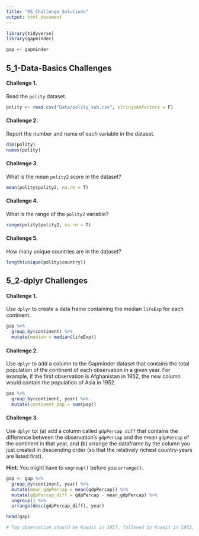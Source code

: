 ```yaml
---
title: "05_Challenge_Solutions"
output: html_document
---
```

```r
library(tidyverse)
library(gapminder)

gap <- gapminder
```

## 5_1-Data-Basics Challenges

#### Challenge 1. {-}

Read the `polity` dataset.

```r
polity <- read.csv("Data/polity_sub.csv", stringsAsFactors = F)
```

#### Challenge 2. {-}

Report the number and name of each variable in the dataset.

```r
dim(polity)
names(polity)
```

#### Challenge 3. {-}

What is the mean `polity2` score in the dataset?

```r
mean(polity$polity2, na.rm = T)
```

#### Challenge 4. {-}

What is the range of the `polity2` variable?

```r
range(polity$polity2, na.rm = T)
```

#### Challenge 5. {-}

How many unique countries are in the dataset?

```r
length(unique(polity$country))
```

## 5_2-dplyr Challenges

#### Challenge 1. {-}

Use `dplyr` to create a data frame containing the median `lifeExp` for each continent.

```r
gap %>%
  group_by(continent) %>%
  mutate(median = median(lifeExp))
```

#### Challenge 2. {-}

Use `dplyr` to add a column to the Gapminder dataset that contains the total population of the continent of each observation in a given year. For example, if the first observation is Afghanistan in 1952, the new column would contain the population of Asia in 1952. 


```r
gap %>%
  group_by(continent, year) %>%
  mutate(continent_pop = sum(pop))
```

#### Challenge 3. {-}

Use `dplyr` to: (a) add a column called `gdpPercap_diff` that contains the difference between the observation's `gdpPercap` and the mean `gdpPercap` of the continent in that year, and (b) arrange the dataframe by the column you just created in descending order (so that the relatively richest country-years are listed first).

**Hint**: You might have to `ungroup()` before you `arrange()`.

```r
gap <- gap %>%
  group_by(continent, year) %>%
  mutate(mean_gdpPercap = mean(gdpPercap)) %>%
  mutate(gdpPercap_diff = gdpPercap - mean_gdpPercap) %>%
  ungroup() %>%
  arrange(desc(gdpPercap_diff), year)

head(gap)

# Top observation should be Kuwait in 1957, followed by Kuwait in 1952, 1972, etc.

```

